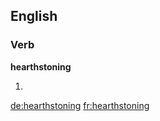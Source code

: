 
==English==

===Verb===
'''hearthstoning'''

# {{present participle of|hearthstone}}

[[de:hearthstoning]]
[[fr:hearthstoning]]